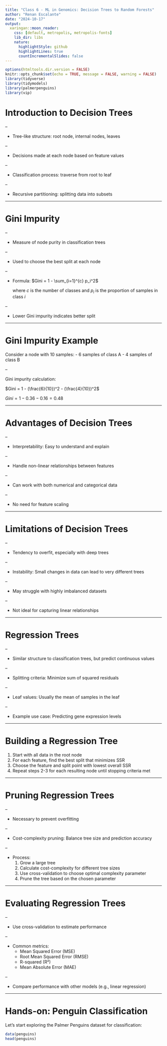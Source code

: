 ```yaml
---
title: "Class 6 - ML in Genomics: Decision Trees to Random Forests"
author: "Renan Escalante"
date: "2024-10-17"
output:
  xaringan::moon_reader:
    css: [default, metropolis, metropolis-fonts]
    lib_dir: libs
    nature:
      highlightStyle: github
      highlightLines: true
      countIncrementalSlides: false
---
```


```r
options(htmltools.dir.version = FALSE)
knitr::opts_chunk$set(echo = TRUE, message = FALSE, warning = FALSE)
library(tidyverse)
library(tidymodels)
library(palmerpenguins)
library(vip)
```

# Introduction to Decision Trees

--

- Tree-like structure: root node, internal nodes, leaves

--

- Decisions made at each node based on feature values

--

- Classification process: traverse from root to leaf

--

- Recursive partitioning: splitting data into subsets

---

# Gini Impurity

--

- Measure of node purity in classification trees

--

- Used to choose the best split at each node

--

- Formula: $Gini = 1 - \sum_{i=1}^{c} p_i^2$

  where $c$ is the number of classes and $p_i$ is the proportion of samples in class $i$

--

- Lower Gini impurity indicates better split

---

# Gini Impurity Example

Consider a node with 10 samples:
- 6 samples of class A
- 4 samples of class B

--

Gini impurity calculation:

$Gini = 1 - (\frac{6}{10})^2 - (\frac{4}{10})^2$

$Gini = 1 - 0.36 - 0.16 = 0.48$

---

# Advantages of Decision Trees

--

- Interpretability: Easy to understand and explain

--

- Handle non-linear relationships between features

--

- Can work with both numerical and categorical data

--

- No need for feature scaling

---

# Limitations of Decision Trees

--

- Tendency to overfit, especially with deep trees

--

- Instability: Small changes in data can lead to very different trees

--

- May struggle with highly imbalanced datasets

--

- Not ideal for capturing linear relationships

---

# Regression Trees

--

- Similar structure to classification trees, but predict continuous values

--

- Splitting criteria: Minimize sum of squared residuals

--

- Leaf values: Usually the mean of samples in the leaf

--

- Example use case: Predicting gene expression levels

---

# Building a Regression Tree

1. Start with all data in the root node
2. For each feature, find the best split that minimizes SSR
3. Choose the feature and split point with lowest overall SSR
4. Repeat steps 2-3 for each resulting node until stopping criteria met

---

# Pruning Regression Trees

--

- Necessary to prevent overfitting

--

- Cost-complexity pruning: Balance tree size and prediction accuracy

--

- Process:
  1. Grow a large tree
  2. Calculate cost-complexity for different tree sizes
  3. Use cross-validation to choose optimal complexity parameter
  4. Prune the tree based on the chosen parameter

---

# Evaluating Regression Trees

--

- Use cross-validation to estimate performance

--

- Common metrics:
  - Mean Squared Error (MSE)
  - Root Mean Squared Error (RMSE)
  - R-squared (R²)
  - Mean Absolute Error (MAE)

--

- Compare performance with other models (e.g., linear regression)

---

# Hands-on: Penguin Classification

Let's start exploring the Palmer Penguins dataset for classification:

```r
data(penguins)
head(penguins)
```
